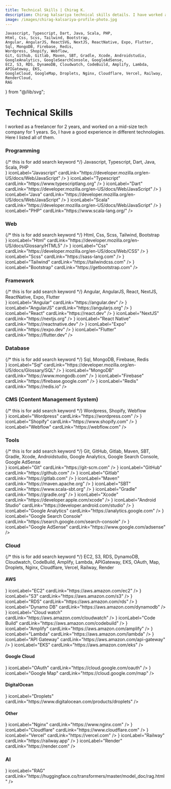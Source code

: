 ```yaml
---
title: Technical Skills | Chirag K.
description: Chirag kalsariya technical skills details. I have worked as a freelancer for 2 years, and worked on a mid-size tech company for 1 years. So, I have a good experience in different technologies. Here I listed all of them.
image: /images/chirag-kalsariya-profile-photo.jpg
---
```


    Javascript, Typescript, Dart, Java, Scala, PHP,
    Html, Css, Scss, Tailwind, Bootstrap,
    Angular, AngularJS, ReactSVG, NextJS, ReactNative, Expo, Flutter,
    Sql, MongoDB, Firebase, Redis,
    Wordpress, Shopify, Webflow,
    Git, Github, Gitlab, Maven, SBT, Gradle, Xcode, Androidstudio, GoogleAnalytics, GoogleSearchConsole, GoogleAdSense,
    EC2, S3, RDS, DynamoDB, Cloudwatch, CodeBuild, Amplify, Lambda, APIGateway, EKS,
    GoogleCloud, GoogleMap, Droplets, Nginx, Cloudflare, Vercel, Railway, RenderCloud,
    RAG
} from "@/lib/svg";

# Technical Skills

I worked as a freelancer for 2 years, and worked on a mid-size tech company for 1 years.
So, I have a good experience in different technologies. Here I listed all of them.

<LineSpaceBox/>

### Programming
<div className={styles.keywordDiv}>  {/* this is for add search keyword */}
    Javascript, Typescript, Dart, Java, Scala, PHP
</div>

<div className={styles.cardGridBox}>
    <IconCard iconComponent={<Javascript />} iconLabel="Javascript" cardLink="https://developer.mozilla.org/en-US/docs/Web/JavaScript" />
    <IconCard iconComponent={<Typescript />} iconLabel="Typescript" cardLink="https://www.typescriptlang.org" />
    <IconCard iconComponent={<Dart />} iconLabel="Dart" cardLink="https://developer.mozilla.org/en-US/docs/Web/JavaScript" />
    <IconCard iconComponent={<Java />} iconLabel="Java" cardLink="https://developer.mozilla.org/en-US/docs/Web/JavaScript" />
    <IconCard iconComponent={<Scala />} iconLabel="Scala" cardLink="https://developer.mozilla.org/en-US/docs/Web/JavaScript" />
    <IconCard iconComponent={<PHP />} iconLabel="PHP" cardLink="https://www.scala-lang.org/" />
</div>

### Web
<div className={styles.keywordDiv}>  {/* this is for add search keyword */}
    Html, Css, Scss, Tailwind, Bootstrap
</div>

<div className={styles.cardGridBox}>
    <IconCard iconComponent={<Html />} iconLabel="Html" cardLink="https://developer.mozilla.org/en-US/docs/Glossary/HTML5" />
    <IconCard iconComponent={<Css />} iconLabel="Css" cardLink="https://developer.mozilla.org/en-US/docs/Web/CSS" />
    <IconCard iconComponent={<Scss />} iconLabel="Scss" cardLink="https://sass-lang.com" />
    <IconCard iconComponent={<Tailwind />} iconLabel="Tailwind" cardLink="https://tailwindcss.com" />
    <IconCard iconComponent={<Bootstrap />} iconLabel="Bootstrap" cardLink="https://getbootstrap.com" />
</div>

### Framework
<div className={styles.keywordDiv}>  {/* this is for add search keyword */}
    Angular, AngularJS, React, NextJS, ReactNative, Expo, Flutter
</div>

<div className={styles.cardGridBox}>
    <IconCard iconComponent={<Angular />} iconLabel="Angular" cardLink="https://angular.dev" />
    <IconCard iconComponent={<AngularJS />} iconLabel="AngularJS" cardLink="https://angularjs.org" />
    <IconCard iconComponent={<ReactSVG />} iconLabel="React" cardLink="https://react.dev" />
    <IconCard iconComponent={<NextJS />} iconLabel="NextJS" cardLink="https://nextjs.org" />
    <IconCard iconComponent={<ReactNative />} iconLabel="React Native" cardLink="https://reactnative.dev" />
    <IconCard iconComponent={<Expo />} iconLabel="Expo" cardLink="https://expo.dev" />
    <IconCard iconComponent={<Flutter />} iconLabel="Flutter" cardLink="https://flutter.dev" />
</div>

### Database
<div className={styles.keywordDiv}>  {/* this is for add search keyword */}
    Sql, MongoDB, Firebase, Redis
</div>

<div className={styles.cardGridBox}>
    <IconCard iconComponent={<Sql />} iconLabel="Sql" cardLink="https://developer.mozilla.org/en-US/docs/Glossary/SQL" />
    <IconCard iconComponent={<MongoDB />} iconLabel="MongoDB" cardLink="https://www.mongodb.com" />
    <IconCard iconComponent={<Firebase />} iconLabel="Firebase" cardLink="https://firebase.google.com" />
    <IconCard iconComponent={<Redis />} iconLabel="Redis" cardLink="https://redis.io" />
</div>

### CMS (Content Management System)
<div className={styles.keywordDiv}>  {/* this is for add search keyword */}
    Wordpress, Shopify, Webflow
</div>

<div className={styles.cardGridBox}>
    <IconCard iconComponent={<Wordpress />} iconLabel="Wordpress" cardLink="https://wordpress.com" />
    <IconCard iconComponent={<Shopify />} iconLabel="Shopify" cardLink="https://www.shopify.com" />
    <IconCard iconComponent={<Webflow />} iconLabel="Webflow" cardLink="https://webflow.com" />
</div>

### Tools
<div className={styles.keywordDiv}>  {/* this is for add search keyword */}
    Git, GitHub, Gitlab, Maven, SBT, Gradle, Xcode, Androidstudio, Google Analytics, Google Search Console, Google AdSense
</div>

<div className={styles.cardGridBox}>
    <IconCard iconComponent={<Git />} iconLabel="Git" cardLink="https://git-scm.com" />
    <IconCard iconComponent={<Github />} iconLabel="GitHub" cardLink="https://github.com" />
    <IconCard iconComponent={<Gitlab />} iconLabel="Gitlab" cardLink="https://gitlab.com" />
    <IconCard iconComponent={<Maven />} iconLabel="Maven" cardLink="https://maven.apache.org" />
    <IconCard iconComponent={<SBT />} iconLabel="SBT" cardLink="https://www.scala-sbt.org" />
    <IconCard iconComponent={<Gradle />} iconLabel="Gradle" cardLink="https://gradle.org" />
    <IconCard iconComponent={<Xcode />} iconLabel="Xcode" cardLink="https://developer.apple.com/xcode" />
    <IconCard iconComponent={<Androidstudio />} iconLabel="Android Studio" cardLink="https://developer.android.com/studio" />
    <IconCard iconComponent={<GoogleAnalytics />} iconLabel="Google Analytics" cardLink="https://analytics.google.com" />
    <IconCard iconComponent={<GoogleSearchConsole />} iconLabel="Google Search Console" cardLink="https://search.google.com/search-console" />
    <IconCard iconComponent={<GoogleAdSense />} iconLabel="Google AdSense" cardLink="https://www.google.com/adsense" />
</div>

### Cloud
<div className={styles.keywordDiv}>  {/* this is for add search keyword */}
    EC2, S3, RDS, DynamoDB, Cloudwatch, CodeBuild, Amplify, Lambda, APIGateway, EKS, OAuth, Map, Droplets, Nginx, Cloudflare, Vercel, Railway, Render
</div>

#### AWS
<div className={styles.cardGridBox}>
    <IconCard iconComponent={<EC2 />} iconLabel="EC2" cardLink="https://aws.amazon.com/ec2" />
    <IconCard iconComponent={<S3 />} iconLabel="S3" cardLink="https://aws.amazon.com/s3" />
    <IconCard iconComponent={<RDS />} iconLabel="RDS" cardLink="https://aws.amazon.com/rds" />
    <IconCard iconComponent={<DynamoDB />} iconLabel="Dynamo DB" cardLink="https://aws.amazon.com/dynamodb" />
    <IconCard iconComponent={<Cloudwatch />} iconLabel="Cloud watch" cardLink="https://aws.amazon.com/cloudwatch" />
    <IconCard iconComponent={<CodeBuild />} iconLabel="Code Build" cardLink="https://aws.amazon.com/codebuild" />
    <IconCard iconComponent={<Amplify />} iconLabel="Amplify" cardLink="https://aws.amazon.com/amplify" />
    <IconCard iconComponent={<Lambda />} iconLabel="Lambda" cardLink="https://aws.amazon.com/lambda" />
    <IconCard iconComponent={<APIGateway />} iconLabel="API Gateway" cardLink="https://aws.amazon.com/api-gateway" />
    <IconCard iconComponent={<EKS />} iconLabel="EKS" cardLink="https://aws.amazon.com/eks" />
</div>

#### Google Cloud
<div className={styles.cardGridBox}>
    <IconCard iconComponent={<GoogleCloud />} iconLabel="OAuth" cardLink="https://cloud.google.com/oauth" />
    <IconCard iconComponent={<GoogleMap />} iconLabel="Google Map" cardLink="https://cloud.google.com/map" />
</div>

#### DigitalOcean
<div className={styles.cardGridBox}>
    <IconCard iconComponent={<Droplets />} iconLabel="Droplets" cardLink="https://www.digitalocean.com/products/droplets" />
</div>


#### Other
<div className={styles.cardGridBox}>
    <IconCard iconComponent={<Nginx />} iconLabel="Nginx" cardLink="https://www.nginx.com" />
    <IconCard iconComponent={<Cloudflare />} iconLabel="Cloudflare" cardLink="https://www.cloudflare.com" />
    <IconCard iconComponent={<Vercel />} iconLabel="Vercel" cardLink="https://vercel.com" />
    <IconCard iconComponent={<Railway />} iconLabel="Railway" cardLink="https://railway.app" />
    <IconCard iconComponent={<RenderCloud />} iconLabel="Render" cardLink="https://render.com" />
</div>

### AI
<div className={styles.cardGridBox}>
    <IconCard iconComponent={<RAG />} iconLabel="RAG" cardLink="https://huggingface.co/transformers/master/model_doc/rag.html" />
</div>